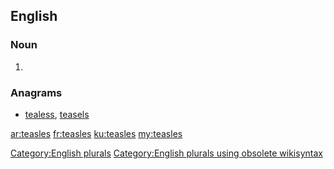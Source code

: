 ==English==

===Noun===
{{head|en}}

# {{plural of|teasle}}

===Anagrams===
* [[tealess#English|tealess]], [[teasels#English|teasels]]

[[Category:English plurals]][[Category:English plurals using obsolete wikisyntax]]

[[ar:teasles]]
[[fr:teasles]]
[[ku:teasles]]
[[my:teasles]]